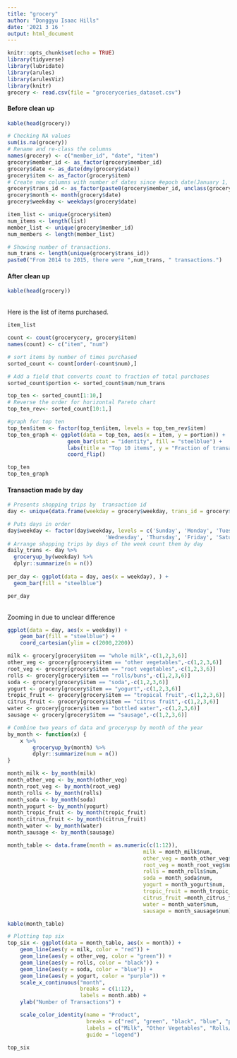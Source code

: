 ```yaml
---
title: "grocery"
author: "Donggyu Isaac Hills"
date: '2021 3 16 '
output: html_document
---
```


```r
knitr::opts_chunk$set(echo = TRUE)
library(tidyverse)
library(lubridate)  
library(arules)     
library(arulesViz)  
library(knitr)
grocery <- read.csv(file = "groceryceries_dataset.csv")
```

#### Before clean up  
```r
kable(head(grocery))
```

```r
# Checking NA values
sum(is.na(grocery))
# Rename and re-class the columns
names(grocery) <- c("member_id", "date", "item")
grocery$member_id <- as_factor(grocery$member_id)
grocery$date <- as_date(dmy(grocery$date))
grocery$item <- as_factor(grocery$item)
# Create new columns with number of dates since #epoch date(January 1, 1970).
grocery$trans_id <- as_factor(paste0(grocery$member_id, unclass(grocery$date)))
grocery$month <- month(grocery$date)
grocery$weekday <- weekdays(grocery$date)

item_list <- unique(grocery$item)
num_items <- length(list)
member_list <- unique(grocery$member_id)
num_members <- length(member_list)

# Showing number of transactions. 
num_trans <- length(unique(grocery$trans_id))
paste0("From 2014 to 2015, there were ",num_trans, " transactions.")
```


#### After clean up 
```r
kable(head(grocery))
```

<br> Here is the list of items purchased. <br> 
```r
item_list
```

```r
count <- count(grocerycery, grocery$item)
names(count) <- c("item", "num")

# sort items by number of times purchased
sorted_count <- count[order(-count$num),]

# Add a field that converts count to fraction of total purchases
sorted_count$portion <- sorted_count$num/num_trans

top_ten <- sorted_count[1:10,]
# Reverse the order for horizontal Pareto chart
top_ten_rev<- sorted_count[10:1,]

#graph for top ten
top_ten$item <- factor(top_ten$item, levels = top_ten_rev$item)
top_ten_graph <- ggplot(data = top_ten, aes(x = item, y = portion)) +
                   geom_bar(stat = "identity", fill = "steelblue") +
                   labs(title = "Top 10 items", y = "Fraction of transaction") +
                   coord_flip()

```

```r
top_ten
top_ten_graph
```

#### Transaction made by day
```r
# Presents shopping trips by  transaction id
day <- unique(data.frame(weekday = grocery$weekday, trans_id = grocery$trans_id))

# Puts days in order 
day$weekday <- factor(day$weekday, levels = c('Sunday', 'Monday', 'Tuesday',
                               'Wednesday', 'Thursday', 'Friday', 'Saturday'))
# Arrange shopping trips by days of the week count them by day
daily_trans <- day %>%
  groceryup_by(weekday) %>%
  dplyr::summarize(n = n())
  
per_day <- ggplot(data = day, aes(x = weekday), ) +
  geom_bar(fill = "steelblue")
```

```r
per_day
```

<br> Zooming in due to unclear difference <br>
```r
ggplot(data = day, aes(x = weekday)) + 
    geom_bar(fill = "steelblue") + 
    coord_cartesian(ylim = c(2000,2200))
```

```r
milk <- grocery[grocery$item == "whole milk",-c(1,2,3,6)]
other_veg <- grocery[grocery$item == "other vegetables",-c(1,2,3,6)]
root_veg <- grocery[grocery$item == "root vegetables",-c(1,2,3,6)]
rolls <- grocery[grocery$item == "rolls/buns",-c(1,2,3,6)]
soda <- grocery[grocery$item == "soda",-c(1,2,3,6)]
yogurt <- grocery[grocery$item == "yogurt",-c(1,2,3,6)]
tropic_fruit <- grocery[grocery$item == "tropical fruit",-c(1,2,3,6)]
citrus_fruit <- grocery[grocery$item == "citrus fruit",-c(1,2,3,6)]
water <- grocery[grocery$item == "bottled water",-c(1,2,3,6)]
sausage <- grocery[grocery$item == "sausage",-c(1,2,3,6)]

# Combine two years of data and groceryup by month of the year
by_month <- function(x) {
    x %>%
        groceryup_by(month) %>%
        dplyr::summarize(num = n())
}

month_milk <- by_month(milk)
month_other_veg <- by_month(other_veg)
month_root_veg <- by_month(root_veg)
month_rolls <- by_month(rolls)
month_soda <- by_month(soda)
month_yogurt <- by_month(yogurt)
month_tropic_fruit <- by_month(tropic_fruit)
month_citrus_fruit <- by_month(citrus_fruit)
month_water <- by_month(water)
month_sausage <- by_month(sausage)

month_table <- data.frame(month = as.numeric(c(1:12)),
                                           milk = month_milk$num,
                                           other_veg = month_other_veg$num,
                                           root_veg = month_root_veg$num,
                                           rolls = month_rolls$num,
                                           soda = month_soda$num,
                                           yogurt = month_yogurt$num,
                                           tropic_fruit = month_tropic_fruit$num,
                                           citrus_fruit =month_citrus_fruit$num,
                                           water = month_water$num,
                                           sausage = month_sausage$num)


```

```r
kable(month_table)
```

```r
# Plotting top six
top_six <- ggplot(data = month_table, aes(x = month)) +
    geom_line(aes(y = milk, color = "red")) +    
    geom_line(aes(y = other_veg, color = "green")) + 
    geom_line(aes(y = rolls, color = "black")) +
    geom_line(aes(y = soda, color = "blue")) +
    geom_line(aes(y = yogurt, color = "purple")) +
    scale_x_continuous("month", 
                       breaks = c(1:12), 
                       labels = month.abb) +
    ylab("Number of Transactions") +

    scale_color_identity(name = "Product",
                         breaks = c("red", "green", "black", "blue", "purple"),
                         labels = c("Milk", "Other Vegetables", "Rolls/Buns", "Soda", "yogurt"),
                         guide = "legend")
```

```r
top_six
```